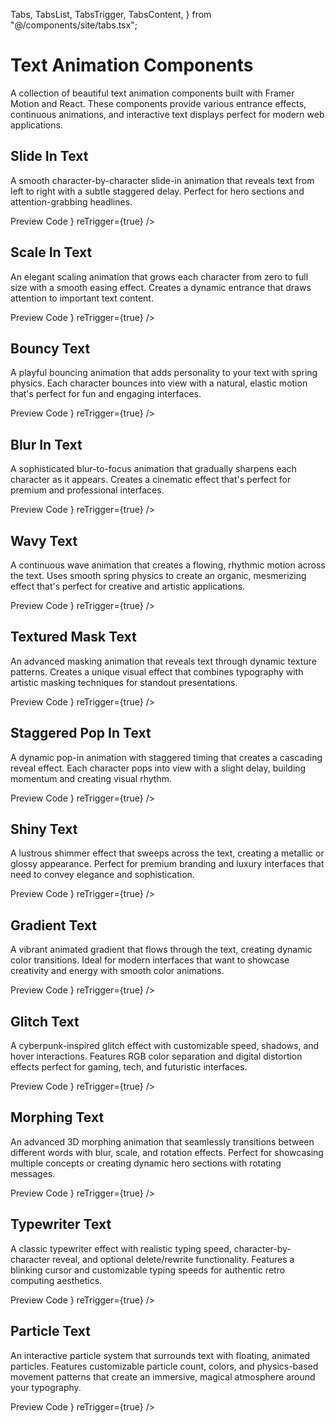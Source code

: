   Tabs,
  TabsList,
  TabsTrigger,
  TabsContent,
} from "@/components/site/tabs.tsx";

# Text Animation Components

A collection of beautiful text animation components built with Framer Motion and React. These components provide various entrance effects, continuous animations, and interactive text displays perfect for modern web applications.

## Slide In Text

A smooth character-by-character slide-in animation that reveals text from left to right with a subtle staggered delay. Perfect for hero sections and attention-grabbing headlines.

<Tabs defaultValue="preview" className="">
  <TabsList>
    <TabsTrigger value="preview">Preview</TabsTrigger>
    <TabsTrigger value="code">Code</TabsTrigger>
  </TabsList>
  <TabsContent value="preview">
    <ComponentRenderer component={<SlideInView />} reTrigger={true} />
  </TabsContent>
  <TabsContent value="code">
    <CodeBlock filePath="src/app/docs/text/slideIn.tsx" />
  </TabsContent>
</Tabs>



## Scale In Text

An elegant scaling animation that grows each character from zero to full size with a smooth easing effect. Creates a dynamic entrance that draws attention to important text content.

<Tabs defaultValue="preview" className="">
  <TabsList>
    <TabsTrigger value="preview">Preview</TabsTrigger>
    <TabsTrigger value="code">Code</TabsTrigger>
  </TabsList>
  <TabsContent value="preview">
    <ComponentRenderer component={<ScaleInView />} reTrigger={true} />
  </TabsContent>
  <TabsContent value="code">
    <CodeBlock filePath="src/app/docs/text/scalein.tsx" />
  </TabsContent>
</Tabs>

## Bouncy Text

A playful bouncing animation that adds personality to your text with spring physics. Each character bounces into view with a natural, elastic motion that's perfect for fun and engaging interfaces.

<Tabs defaultValue="preview" className="">
  <TabsList>
    <TabsTrigger value="preview">Preview</TabsTrigger>
    <TabsTrigger value="code">Code</TabsTrigger>
  </TabsList>
  <TabsContent value="preview">
    <ComponentRenderer component={<BouncyView />} reTrigger={true} />
  </TabsContent>
  <TabsContent value="code">
    <CodeBlock filePath="src/app/docs/text/bouncy.tsx" />
  </TabsContent>
</Tabs>


## Blur In Text

A sophisticated blur-to-focus animation that gradually sharpens each character as it appears. Creates a cinematic effect that's perfect for premium and professional interfaces.

<Tabs defaultValue="preview" className="">
  <TabsList>
    <TabsTrigger value="preview">Preview</TabsTrigger>
    <TabsTrigger value="code">Code</TabsTrigger>
  </TabsList>
  <TabsContent value="preview">
    <ComponentRenderer component={<BlurInView />} reTrigger={true} />
  </TabsContent>
  <TabsContent value="code">
    <CodeBlock filePath="src/app/docs/text/blurin.tsx" />
  </TabsContent>
</Tabs>

## Wavy Text

A continuous wave animation that creates a flowing, rhythmic motion across the text. Uses smooth spring physics to create an organic, mesmerizing effect that's perfect for creative and artistic applications.

<Tabs defaultValue="preview" className="">
  <TabsList>
    <TabsTrigger value="preview">Preview</TabsTrigger>
    <TabsTrigger value="code">Code</TabsTrigger>
  </TabsList>
  <TabsContent value="preview">
    <ComponentRenderer component={<WavyView />} reTrigger={true} />
  </TabsContent>
  <TabsContent value="code">
    <CodeBlock filePath="src/app/docs/text/wavy.tsx" />
  </TabsContent>
</Tabs>


## Textured Mask Text

An advanced masking animation that reveals text through dynamic texture patterns. Creates a unique visual effect that combines typography with artistic masking techniques for standout presentations.

<Tabs defaultValue="preview" className="">
  <TabsList>
    <TabsTrigger value="preview">Preview</TabsTrigger>
    <TabsTrigger value="code">Code</TabsTrigger>
  </TabsList>
  <TabsContent value="preview">
    <ComponentRenderer component={<TexturedMaskView />} reTrigger={true} />
  </TabsContent>
  <TabsContent value="code">
    <CodeBlock filePath="src/app/docs/text/texturedmask.tsx" />
  </TabsContent>
</Tabs>

## Staggered Pop In Text

A dynamic pop-in animation with staggered timing that creates a cascading reveal effect. Each character pops into view with a slight delay, building momentum and creating visual rhythm.

<Tabs defaultValue="preview" className="">
  <TabsList>
    <TabsTrigger value="preview">Preview</TabsTrigger>
    <TabsTrigger value="code">Code</TabsTrigger>
  </TabsList>
  <TabsContent value="preview">
    <ComponentRenderer component={<StaggeredPopInView />} reTrigger={true} />
  </TabsContent>
  <TabsContent value="code">
    <CodeBlock filePath="src/app/docs/text/staggeredpopin.tsx" />
  </TabsContent>
</Tabs>


## Shiny Text

A lustrous shimmer effect that sweeps across the text, creating a metallic or glossy appearance. Perfect for premium branding and luxury interfaces that need to convey elegance and sophistication.

<Tabs defaultValue="preview" className="">
  <TabsList>
    <TabsTrigger value="preview">Preview</TabsTrigger>
    <TabsTrigger value="code">Code</TabsTrigger>
  </TabsList>
  <TabsContent value="preview">
    <ComponentRenderer component={<ShinyView />} reTrigger={true} />
  </TabsContent>
  <TabsContent value="code">
    <CodeBlock filePath="src/app/docs/text/shiny.tsx" />
  </TabsContent>
</Tabs>

## Gradient Text

A vibrant animated gradient that flows through the text, creating dynamic color transitions. Ideal for modern interfaces that want to showcase creativity and energy with smooth color animations.

<Tabs defaultValue="preview" className="">
  <TabsList>
    <TabsTrigger value="preview">Preview</TabsTrigger>
    <TabsTrigger value="code">Code</TabsTrigger>
  </TabsList>
  <TabsContent value="preview">
    <ComponentRenderer component={<GradientView />} reTrigger={true} />
  </TabsContent>
  <TabsContent value="code">
    <CodeBlock filePath="src/app/docs/text/gradient.tsx" />
  </TabsContent>
</Tabs>

## Glitch Text

A cyberpunk-inspired glitch effect with customizable speed, shadows, and hover interactions. Features RGB color separation and digital distortion effects perfect for gaming, tech, and futuristic interfaces.

<Tabs defaultValue="preview" className="">
  <TabsList>
    <TabsTrigger value="preview">Preview</TabsTrigger>
    <TabsTrigger value="code">Code</TabsTrigger>
  </TabsList>
  <TabsContent value="preview">
    <ComponentRenderer component={<GlitchView />} reTrigger={true} />
  </TabsContent>
  <TabsContent value="code">
    <CodeBlock filePath="src/app/docs/text/glitch.tsx" />
  </TabsContent>
</Tabs>

## Morphing Text

An advanced 3D morphing animation that seamlessly transitions between different words with blur, scale, and rotation effects. Perfect for showcasing multiple concepts or creating dynamic hero sections with rotating messages.

<Tabs defaultValue="preview" className="">
  <TabsList>
    <TabsTrigger value="preview">Preview</TabsTrigger>
    <TabsTrigger value="code">Code</TabsTrigger>
  </TabsList>
  <TabsContent value="preview">
    <ComponentRenderer component={<MorphingView />} reTrigger={true} />
  </TabsContent>
  <TabsContent value="code">
    <CodeBlock filePath="src/app/docs/text/morphing.tsx" />
  </TabsContent>
</Tabs>

## Typewriter Text

A classic typewriter effect with realistic typing speed, character-by-character reveal, and optional delete/rewrite functionality. Features a blinking cursor and customizable typing speeds for authentic retro computing aesthetics.

<Tabs defaultValue="preview" className="">
  <TabsList>
    <TabsTrigger value="preview">Preview</TabsTrigger>
    <TabsTrigger value="code">Code</TabsTrigger>
  </TabsList>
  <TabsContent value="preview">
    <ComponentRenderer component={<TypewriterView />} reTrigger={true} />
  </TabsContent>
  <TabsContent value="code">
    <CodeBlock filePath="src/app/docs/text/typewriter.tsx" />
  </TabsContent>
</Tabs>


## Particle Text

An interactive particle system that surrounds text with floating, animated particles. Features customizable particle count, colors, and physics-based movement patterns that create an immersive, magical atmosphere around your typography.

<Tabs defaultValue="preview" className="">
  <TabsList>
    <TabsTrigger value="preview">Preview</TabsTrigger>
    <TabsTrigger value="code">Code</TabsTrigger>
  </TabsList>
  <TabsContent value="preview">
    <ComponentRenderer component={<ParticleView />} reTrigger={true} />
  </TabsContent>
  <TabsContent value="code">
    <CodeBlock filePath="src/app/docs/text/particle.tsx" />
  </TabsContent>
</Tabs>

